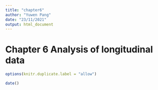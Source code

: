 ```yaml
---
title: "chapter6"
author: "Yuwen Pang"
date: "23/11/2021"
output: html_document
---
```


# Chapter 6 Analysis of longitudinal data
```r
options(knitr.duplicate.label = "allow")
```

```r
date()
```

